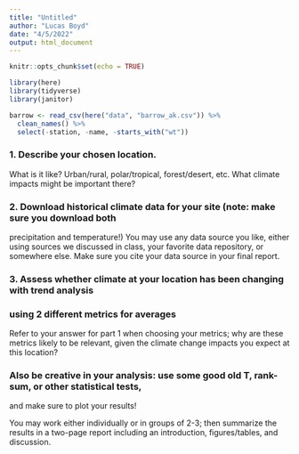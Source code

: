 ```yaml
---
title: "Untitled"
author: "Lucas Boyd"
date: "4/5/2022"
output: html_document
---
```


```r
knitr::opts_chunk$set(echo = TRUE)

library(here)
library(tidyverse)
library(janitor)

```

```r
barrow <- read_csv(here("data", "barrow_ak.csv")) %>% 
  clean_names() %>% 
  select(-station, -name, -starts_with("wt"))
```


### 1. Describe your chosen location.
 What is it like? Urban/rural, polar/tropical, forest/desert, etc.
 What climate impacts might be important there?
 
 
### 2. Download historical climate data for your site (note: make sure you download both
precipitation and temperature!)
You may use any data source you like, either using sources we discussed in class, your
favorite data repository, or somewhere else.
Make sure you cite your data source in your final report.


### 3. Assess whether climate at your location has been changing with trend analysis

### using 2 different metrics for averages

Refer to your answer for part 1 when choosing your metrics; why are these metrics likely to
be relevant, given the climate change impacts you expect at this location?

### Also be creative in your analysis: use some good old T, rank-sum, or other statistical tests,
and make sure to plot your results!


You may work either individually or in groups of 2-3; then summarize the results in a two-page
report including an introduction, figures/tables, and discussion.

